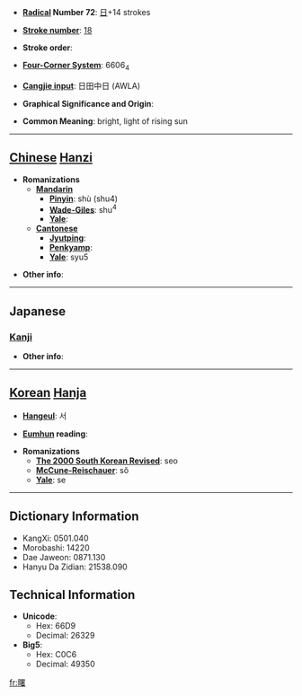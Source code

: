 * '''[[Wiktionary:Chinese radical index| Radical]] Number 72''': [[Wiktionary:Chinese radical index 日|日]]+14 strokes

* '''[[Wiktionary:Chinese total strokes index|Stroke number]]''': [[Wiktionary:Chinese total strokes index 18|18]]

* '''Stroke order''': 

* '''[[Wiktionary:Chinese four corner index|Four-Corner System]]''': 6606<sub>4</sub>

* '''[[Wiktionary:Chinese Cangjie index|Cangjie input]]''': 日田中日 (AWLA)

* '''Graphical Significance and Origin''': 

* '''Common Meaning''': bright, light of rising sun

----

== [[Chinese]] [[Hanzi]] ==

* '''Romanizations'''
** '''[[Mandarin]]'''
*** '''[[Pinyin]]''': shù (shu4)
*** '''[[Wade-Giles]]''': shu<sup>4</sup>
*** '''[[Yale]]''': 
** '''[[Cantonese]]'''
*** '''[[Jyutping]]''':
*** '''[[Penkyamp]]''': 
*** '''[[Yale]]''': syu5

* '''Other info''': 

----

==Japanese==
===[[Kanji]]===
{{kanji|on readings=[[しょ]] (sho)|kun readings=[[あけぼの]] (akebono)}}

* '''Other info''':  

----

== [[Korean]] [[Hanja]] ==

* '''[[Hangeul]]''': 서

* '''[[Eumhun]] reading''': 

* '''Romanizations'''
** '''[[The 2000 South Korean Revised Romanization|The 2000 South Korean Revised]]''': seo
** '''[[McCune-Reischauer]]''': sŏ
** '''[[Yale]]''': se

----

== Dictionary Information ==

* KangXi: 0501.040
* Morobashi: 14220
* Dae Jaweon: 0871.130
* Hanyu Da Zidian: 21538.090

== Technical Information ==

* '''Unicode''':
** Hex: 66D9
** Decimal: 26329
* '''Big5''':
** Hex: C0C6
** Decimal: 49350

[[fr:曙]]